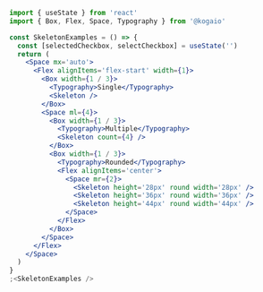 ```jsx
import { useState } from 'react'
import { Box, Flex, Space, Typography } from '@kogaio'

const SkeletonExamples = () => {
  const [selectedCheckbox, selectCheckbox] = useState('')
  return (
    <Space mx='auto'>
      <Flex alignItems='flex-start' width={1}>
        <Box width={1 / 3}>
          <Typography>Single</Typography>
          <Skeleton />
        </Box>
        <Space ml={4}>
          <Box width={1 / 3}>
            <Typography>Multiple</Typography>
            <Skeleton count={4} />
          </Box>
          <Box width={1 / 3}>
            <Typography>Rounded</Typography>
            <Flex alignItems='center'>
              <Space mr={2}>
                <Skeleton height='28px' round width='28px' />
                <Skeleton height='36px' round width='36px' />
                <Skeleton height='44px' round width='44px' />
              </Space>
            </Flex>
          </Box>
        </Space>
      </Flex>
    </Space>
  )
}
;<SkeletonExamples />
```

